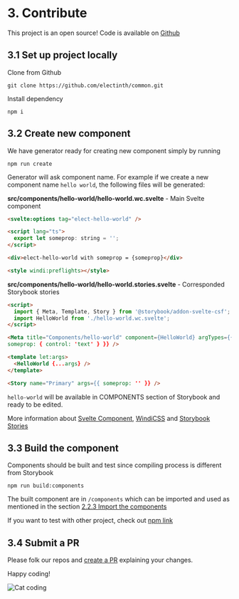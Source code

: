 
<Meta title="Guide/3. Contribute" />

# 3. Contribute

This project is an open source! Code is available on [Github](https://github.com/electinth/common)

## 3.1 Set up project locally

Clone from Github

```
git clone https://github.com/electinth/common.git
```

Install dependency

```
npm i
```

## 3.2 Create new component

We have generator ready for creating new component simply by running

```
npm run create
```

Generator will ask component name. For example if we create a new component name `hello world`, the following files will be generated:

**src/components/hello-world/hello-world.wc.svelte** - Main Svelte component

```html
<svelte:options tag="elect-hello-world" />

<script lang="ts">
  export let someprop: string = '';
</script>

<div>elect-hello-world with someprop = {someprop}</div>

<style windi:preflights></style>
```

**src/components/hello-world/hello-world.stories.svelte** - Corresponded Storybook stories

```html
<script>
  import { Meta, Template, Story } from '@storybook/addon-svelte-csf';
  import HelloWorld from './hello-world.wc.svelte';
</script>

<Meta title="Components/hello-world" component={HelloWorld} argTypes={{
someprop: { control: 'text' } }} />

<template let:args>
  <HelloWorld {...args} />
</template>

<Story name="Primary" args={{ someprop: '' }} />
```

`hello-world` will be available in COMPONENTS section of Storybook and ready to be edited.

More information about [Svelte Component](https://svelte.dev/docs), [WindiCSS](https://windicss.org/) and [Storybook Stories](https://storybook.js.org/docs/svelte/writing-stories/introduction)

## 3.3 Build the component

Components should be built and test since compiling process is different from Storybook

```
npm run build:components
```

The built component are in `/components` which can be imported and used as mentioned in the section [2.2.3 Import the components](?path=/story/guide-2-using-the-library--page#223-import-the-components)

If you want to test with other project, check out [npm link](https://docs.npmjs.com/cli/v6/commands/npm-link)

## 3.4 Submit a PR

Please folk our repos and [create a PR](https://github.com/electinth/common/pulls) explaining your changes.

Happy coding!

![Cat coding](https://media.giphy.com/media/7NoNw4pMNTvgc/giphy-downsized.gif)
